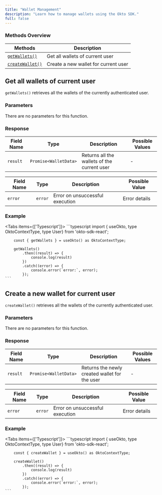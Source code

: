 ```yaml
---
title: "Wallet Management"
description: "Learn how to manage wallets using the Okto SDK."
full: false
---
```




### Methods Overview

| Methods                                                   | Description                          |                 
|-----------------------------------------------------------|--------------------------------------|
| [`getWallets()`](#get-all-wallets-of-current-user)        | Get all wallets of current user      |
| [`createWallet()`](#create-a-new-wallet-for-current-user) | Create a new wallet for current user |

<div className="method-box">

## Get all wallets of current user

`getWallets()` retrieves all the wallets of the currently authenticated user.

### Parameters

There are no parameters for this function.

### Response

<Callout title="Success Response">

| Field Name | Type                  | Description                                 | Possible Values |
|------------|-----------------------|---------------------------------------------|-----------------|
| `result`   | `Promise<WalletData>` | Returns all the wallets of the current user | -               |

</Callout>



<Callout type="error" title="Error Response">

| Field Name | Type     | Description                                     | Possible Value|
|------------|---------------|--------------------------------------------|---------------|
| `error`    | `error`       |  Error on unsuccessful execution           | Error details |

</Callout>


### Example
<Tabs items={['Typescript']}>
  <Tab value="Typescript">
    ```typescript
        import { useOkto, type OktoContextType, type User} from 'okto-sdk-react';
 
        const { getWallets } = useOkto() as OktoContextType;
 
        getWallets()
            .then((result) => {
                console.log(result)
            })
            .catch((error) => {
                console.error(`error:`, error);
            });
    ```
  </Tab>
</Tabs>

</div>

<div className="method-box">

## Create a new wallet for current user

`createWallet()` retrieves all the wallets of the currently authenticated user.

### Parameters

There are no parameters for this function.

### Response

<Callout title="Success Response">

| Field Name | Type                  | Description                                   | Possible Values |
|------------|-----------------------|-----------------------------------------------|-----------------|
| `result`   | `Promise<WalletData>` | Returns the newly created wallet for the user | -               |

</Callout>



<Callout type="error" title="Error Response">

| Field Name | Type     | Description                                     | Possible Value|
|------------|---------------|--------------------------------------------|---------------|
| `error`    | `error`       |  Error on unsuccessful execution           | Error details |

</Callout>


### Example
<Tabs items={['Typescript']}>
  <Tab value="Typescript">
    ```typescript
        import { useOkto, type OktoContextType, type User} from 'okto-sdk-react';
 
        const { createWallet } = useOkto() as OktoContextType;
 
        createWallet()
            .then((result) => {
                console.log(result)
            })
            .catch((error) => {
                console.error(`error:`, error);
            });
    ```
  </Tab>
</Tabs>

</div>